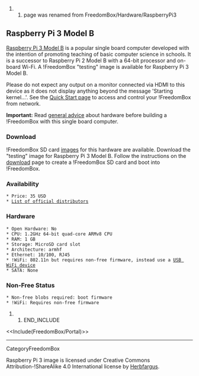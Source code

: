 ## page was renamed from FreedomBox/Hardware/RaspberryPi3
== Raspberry Pi 3 Model B ==

{{attachment:raspberrypi3.jpg|Raspberry Pi 3 Model B|width=640,height=421}}

[[https://www.raspberrypi.org/products/raspberry-pi-3-model-b/|Raspberry Pi 3 Model B]] is a popular single board computer developed with the intention of promoting teaching of basic computer science in schools.  It is a successor to Raspberry Pi 2 Model B with a 64-bit processor and on-board Wi-Fi.  A !FreedomBox "testing" image is available for Raspberry Pi 3 Model B.

Please do not expect any output on a monitor connected via HDMI to this device as it does not display anything beyond the message 'Starting kernel...'. See the [[FreedomBox/Manual/QuickStart|Quick Start page]] to access and control your !FreedomBox from network.

'''Important:''' Read [[FreedomBox/Hardware|general advice]] about hardware before building a !FreedomBox with this single board computer.

=== Download ===

!FreedomBox SD card [[FreedomBox/Download|images]] for this hardware are available.  Download the "testing" image for Raspberry Pi 3 Model B.  Follow the instructions on the [[FreedomBox/Download|download]] page to create a !FreedomBox SD card and boot into !FreedomBox.

=== Availability ===

 * Price: 35 USD
 * [[https://www.raspberrypi.org/products/raspberry-pi-3-model-b/|List of official distributors]]

=== Hardware ===

 * Open Hardware: No
 * CPU: 1.2GHz 64-bit quad-core ARMv8 CPU
 * RAM: 1 GB
 * Storage: MicroSD card slot
 * Architecture: armhf
 * Ethernet: 10/100, RJ45
 * !WiFi: 802.11n but requires non-free firmware, instead use a [[FreedomBox/Hardware/USBWiFi|USB WiFi device]]
 * SATA: None

=== Non-Free Status ===

 * Non-free blobs required: boot firmware
 * !WiFi: Requires non-free firmware

## END_INCLUDE

<<Include(FreedomBox/Portal)>>

----
CategoryFreedomBox

Raspberry Pi 3 image is licensed under Creative Commons Attribution-!ShareAlike 4.0 International license by [[https://commons.wikimedia.org/wiki/File:Raspberry_Pi_3_Model_B.png|Herbfargus]].
